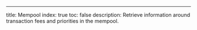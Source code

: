 ---
title: Mempool
index: true
toc: false
description: Retrieve information around transaction fees and priorities in the mempool.
